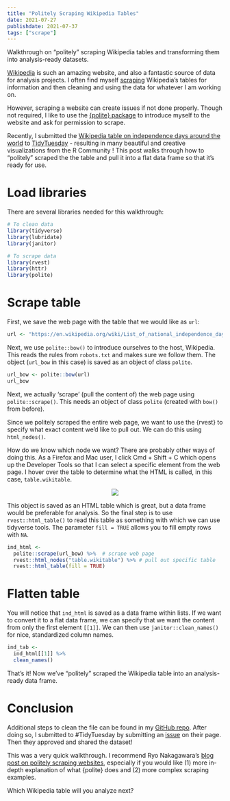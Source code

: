 ```yaml
---
title: "Politely Scraping Wikipedia Tables"
date: 2021-07-27
publishdate: 2021-07-37
tags: ["scrape"]
---
```


Walkthrough on "politely" scraping Wikipedia tables and transforming them into analysis-ready datasets.

<!--more-->

[Wikipedia](https://en.wikipedia.org/wiki/Main_Page) is such an amazing website, and also a fantastic source of data for analysis projects. I often find myself [scraping](https://en.wikipedia.org/wiki/Web_scraping) Wikipedia's tables for information and then cleaning and using the data for whatever I am working on.

However, scraping a website can create issues if not done properly. Though not required, I like to use the [{polite} package](https://github.com/dmi3kno/polite) to introduce myself to the website and ask for permission to scrape.

Recently, I submitted the [Wikipedia table on independence days around the world](https://en.wikipedia.org/wiki/List_of_national_independence_days#List) to [TidyTuesday](https://github.com/rfordatascience/tidytuesday) - resulting in many beautiful and creative visualizations from the R Community ! This post walks through how to "politely" scraped the the table and pull it into a flat data frame so that it's ready for use.

# Load libraries

There are several libraries needed for this walkthrough:

```r
# To clean data
library(tidyverse)
library(lubridate)
library(janitor)

# To scrape data
library(rvest)
library(httr)
library(polite)
```

# Scrape table

First, we save the web page with the table that we would like as `url`:

```r
url <- "https://en.wikipedia.org/wiki/List_of_national_independence_days"
```

Next, we use `polite::bow()` to introduce ourselves to the host, Wikipedia. This reads the rules from `robots.txt` and makes sure we follow them. The object (`url_bow` in this case) is saved as an object of class `polite`.

```r
url_bow <- polite::bow(url)
url_bow
```

Next, we actually 'scrape' (pull the content of) the web page using `polite::scrape()`. This needs an object of class `polite` (created with `bow()` from before).

Since we politely scraped the entire web page, we want to use the {rvest} to specify what exact content we'd like to pull out. We can do this using `html_nodes()`.

How do we know which node we want? There are probably other ways of doing this. As a Firefox and Mac user, I click Cmd + Shift + C which opens up the Developer Tools so that I can select a specific element from the web page. I hover over the table to determine what the HTML is called, in this case, `table.wikitable`.

<center>
![](https://ivelasq.rbind.io/images/webpage.png)
</center>

This object is saved as an HTML table which is great, but a data frame would be preferable for analysis. So the final step is to use `rvest::html_table()` to read this table as something with which we can use tidyverse tools. The parameter `fill = TRUE` allows you to fill empty rows with `NA`.

```r
ind_html <-
  polite::scrape(url_bow) %>%  # scrape web page
  rvest::html_nodes("table.wikitable") %>% # pull out specific table
  rvest::html_table(fill = TRUE) 
```

# Flatten table

You will notice that `ind_html` is saved as a data frame within lists. If we want to convert it to a flat data frame, we can specify that we want the content from only the first element `[[1]]`. We can then use `janitor::clean_names()` for nice, standardized column names.

```r
ind_tab <- 
  ind_html[[1]] %>% 
  clean_names()
```

That's it! Now we've "politely" scraped the Wikipedia table into an analysis-ready data frame.

# Conclusion

Additional steps to clean the file can be found in my [GitHub repo](https://github.com/ivelasq/data-visualization-portfolio/blob/main/independence-days/independence_days.R). After doing so, I submitted to #TidyTuesday by submitting an [issue](https://github.com/rfordatascience/tidytuesday/issues) on their page. Then they approved and shared the dataset!

This was a very quick walkthrough. I recommend Ryo Nakagawara's [blog post on politely scraping websites](https://ryo-n7.github.io/2020-05-14-webscrape-soccer-data-with-R/), especially if you would like (1) more in-depth explanation of what {polite} does and (2) more complex scraping examples.

Which Wikipedia table will you analyze next?
